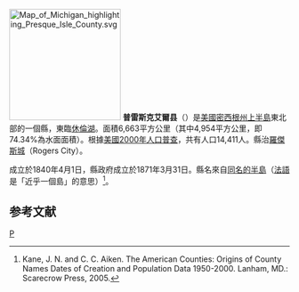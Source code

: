 {{noteTA
|T=zh-hans:普雷斯克艾尔县 (密歇根州);zh-hk:普雷斯克艾爾縣 (密歇根州);zh-tw:普雷斯克艾爾郡 (密西根州);
|1=zh-hans:县;zh-hk:縣;zh-tw:郡;
}}
[[File:Map_of_Michigan_highlighting_Presque_Isle_County.svg|200px]]
'''普雷斯克艾爾县'''（{{lang-en|Presque Isle County}}）是[[美國|美國]][[密西根州|密西根州]][[上半島|上半島]]東北部的一個縣，東臨[[休倫湖|休倫湖]]。面積6,663平方公里（其中4,954平方公里，即74.34%為水面面積）。根據[[美國2000年人口普查|美國2000年人口普查]]，共有人口14,411人。縣治[[羅傑斯城|羅傑斯城]]（Rogers City）。

成立於1840年4月1日，縣政府成立於1871年3月31日。縣名來自[[普雷斯克艾爾半島|同名的半島]]（[[法語|法語]]是「近乎一個島」的意思）<ref>Kane, J. N. and C. C. Aiken. The American Counties: Origins of County Names Dates of Creation and Population Data 1950-2000. Lanham, MD.: Scarecrow Press, 2005.</ref>。

==参考文献==
<div class="references-small">
<references />
</div>

[[Category:密歇根州行政区划|P]]